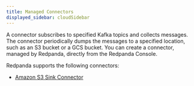 ```yaml
---
title: Managed Connectors
displayed_sidebar: cloudSidebar
---
```


<head>
    <meta name="title" content="Managed Connectors | Redpanda Docs"/>
    <meta name="description" content="Connectors provide a framework for streaming data into and out of Redpanda."/>
</head>

A connector subscribes to specified Kafka topics and collects messages. The connector periodically dumps the messages to a specified location, such as an S3 bucket or a GCS bucket. You can create a connector, managed by Redpanda, directly from the Redpanda Console.

Redpanda supports the following connectors:

- [Amazon S3 Sink Connector](./create-s3-sink-connector.mdx)